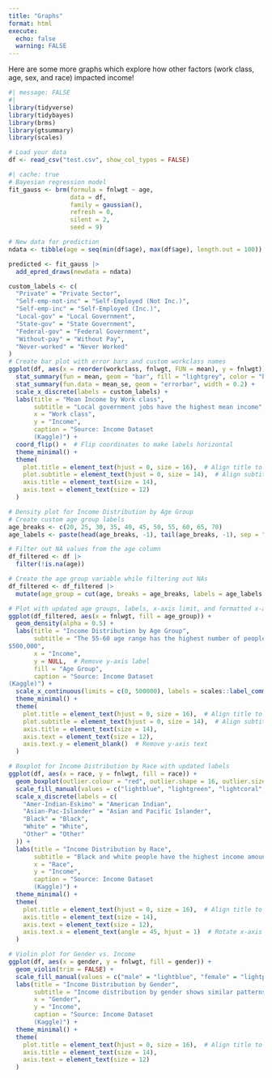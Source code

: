 ```yaml
---
title: "Graphs"
format: html
execute: 
  echo: false
  warning: FALSE
---
```


Here are some more graphs which explore how other factors (work class, age, sex, and race) impacted income!
```r
#| message: FALSE
#| 
library(tidyverse)
library(tidybayes)
library(brms)
library(gtsummary)
library(scales)
```
```r
# Load your data
df <- read_csv("test.csv", show_col_types = FALSE)
```
```r
#| cache: true
# Bayesian regression model
fit_gauss <- brm(formula = fnlwgt ~ age,
                 data = df,
                 family = gaussian(),
                 refresh = 0,
                 silent = 2,
                 seed = 9)

```
```r
# New data for prediction
ndata <- tibble(age = seq(min(df$age), max(df$age), length.out = 100))
```
```r
predicted <- fit_gauss |> 
  add_epred_draws(newdata = ndata)

custom_labels <- c(
  "Private" = "Private Sector",
  "Self-emp-not-inc" = "Self-Employed (Not Inc.)",
  "Self-emp-inc" = "Self-Employed (Inc.)",
  "Local-gov" = "Local Government",
  "State-gov" = "State Government",
  "Federal-gov" = "Federal Government",
  "Without-pay" = "Without Pay",
  "Never-worked" = "Never Worked"
)
# Create bar plot with error bars and custom workclass names
ggplot(df, aes(x = reorder(workclass, fnlwgt, FUN = mean), y = fnlwgt)) +
  stat_summary(fun = mean, geom = "bar", fill = "lightgrey", color = "black", width = 0.7) +
  stat_summary(fun.data = mean_se, geom = "errorbar", width = 0.2) +
  scale_x_discrete(labels = custom_labels) +
  labs(title = "Mean Income by Work class",
       subtitle = "Local government jobs have the highest mean income",
       x = "Work class",
       y = "Income",
       caption = "Source: Income Dataset
       (Kaggle)") +
  coord_flip() +  # Flip coordinates to make labels horizontal
  theme_minimal() +
  theme(
    plot.title = element_text(hjust = 0, size = 16),  # Align title to the left
    plot.subtitle = element_text(hjust = 0, size = 14),  # Align subtitle to the left
    axis.title = element_text(size = 14),
    axis.text = element_text(size = 12)
  )
```
```r
# Density plot for Income Distribution by Age Group
# Create custom age group labels
age_breaks <- c(20, 25, 30, 35, 40, 45, 50, 55, 60, 65, 70)
age_labels <- paste(head(age_breaks, -1), tail(age_breaks, -1), sep = "-")

# Filter out NA values from the age column
df_filtered <- df |>
  filter(!is.na(age))

# Create the age group variable while filtering out NAs
df_filtered <- df_filtered |>
  mutate(age_group = cut(age, breaks = age_breaks, labels = age_labels, include.lowest = TRUE))

# Plot with updated age groups, labels, x-axis limit, and formatted x-axis labels
ggplot(df_filtered, aes(x = fnlwgt, fill = age_group)) +
  geom_density(alpha = 0.5) +
  labs(title = "Income Distribution by Age Group",
       subtitle = "The 55-60 age range has the highest number of people earning approximately 
$500,000",
       x = "Income",
       y = NULL,  # Remove y-axis label
       fill = "Age Group",
       caption = "Source: Income Dataset
(Kaggle)") +
  scale_x_continuous(limits = c(0, 500000), labels = scales::label_comma()) +  # Set x-axis limit and format labels
  theme_minimal() +
  theme(
    plot.title = element_text(hjust = 0, size = 16),  # Align title to the left
    plot.subtitle = element_text(hjust = 0, size = 14),  # Align subtitle to the left
    axis.title = element_text(size = 14),
    axis.text = element_text(size = 12),
    axis.text.y = element_blank()  # Remove y-axis text
  )
```
```r
# Boxplot for Income Distribution by Race with updated labels
ggplot(df, aes(x = race, y = fnlwgt, fill = race)) +
  geom_boxplot(outlier.colour = "red", outlier.shape = 16, outlier.size = 2) +
  scale_fill_manual(values = c("lightblue", "lightgreen", "lightcoral", "lightyellow", "lightpink")) +
  scale_x_discrete(labels = c(
    "Amer-Indian-Eskimo" = "American Indian",
    "Asian-Pac-Islander" = "Asian and Pacific Islander",
    "Black" = "Black",
    "White" = "White",
    "Other" = "Other"
  )) +
  labs(title = "Income Distribution by Race",
       subtitle = "Black and white people have the highest income amounts",
       x = "Race",
       y = "Income",
       caption = "Source: Income Dataset
       (Kaggle)") +
  theme_minimal() +
  theme(
    plot.title = element_text(hjust = 0, size = 16),  # Align title to the left
    axis.title = element_text(size = 14),
    axis.text = element_text(size = 12),
    axis.text.x = element_text(angle = 45, hjust = 1)  # Rotate x-axis labels to avoid overlap
  )
```
```r
# Violin plot for Gender vs. Income
ggplot(df, aes(x = gender, y = fnlwgt, fill = gender)) +
  geom_violin(trim = FALSE) +
  scale_fill_manual(values = c("male" = "lightblue", "female" = "lightpink")) +
  labs(title = "Income Distribution by Gender",
       subtitle = "Income distribution by gender shows similar patterns with slight variations",
       x = "Gender",
       y = "Income",
       caption = "Source: Income Dataset
       (Kaggle)") +
  theme_minimal() +
  theme(
    plot.title = element_text(hjust = 0, size = 16),  # Align title to the left
    axis.title = element_text(size = 14),
    axis.text = element_text(size = 12)
  )
```


